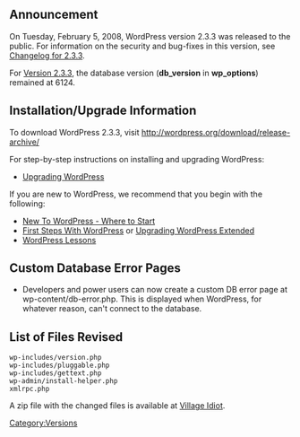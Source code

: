 {{Languages|
{{en|Version 2.3.3}}
{{ja|Version 2.3.3}}
}}

== Announcement ==
On Tuesday, February 5, 2008, WordPress version 2.3.3 was released to the public. For information on the security and bug-fixes in this version, see [[Changelog/2.3.3|Changelog for 2.3.3]].  

For [[Version_2.3.3|Version 2.3.3]], the database version ('''db_version''' in '''wp_options''') remained at 6124.

==Installation/Upgrade Information==
To download WordPress 2.3.3, visit http://wordpress.org/download/release-archive/

For step-by-step instructions on installing and upgrading WordPress:

* [[Upgrading WordPress]]

If you are new to WordPress, we recommend that you begin with the following:
* [[New To WordPress - Where to Start]]
* [[First Steps With WordPress]] or [[Upgrading WordPress Extended]]
* [[WordPress Lessons]]
<!--
== New User Features ==
* Tagging support for Windows Live Writer
* Faster taxonomy database queries, especially tag intersection queries
-->
== Custom Database Error Pages ==
* Developers and power users can now create a custom DB error page at wp-content/db-error.php.  This is displayed when WordPress, for whatever reason, can't connect to the database.

==List of Files Revised==
<pre>
wp-includes/version.php
wp-includes/pluggable.php
wp-includes/gettext.php
wp-admin/install-helper.php
xmlrpc.php
</pre>

A zip file with the changed files is available at [http://www.village-idiot.org/archives/2008/02/04/wordpress-2-3-3/ Village Idiot].

{{Versions}}

[[Category:Versions]]